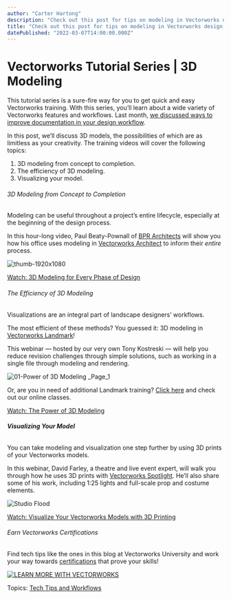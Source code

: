 ```yaml
---
author: "Carter Hartong"
description: "Check out this post for tips on modeling in Vectorworks design software."
title: "Check out this post for tips on modeling in Vectorworks design software." 
datePublished: "2022-03-07T14:00:00.000Z"
---
```

# Vectorworks Tutorial Series | 3D Modeling

This tutorial series is a sure-fire way for you to get quick and easy Vectorworks training. With this series, you’ll learn about a wide variety of Vectorworks features and workflows. Last month, [we discussed ways to improve documentation in your design workflow](../../../net/vectorworks/blog/tutorial-series-documentation.html).

In this post, we’ll discuss 3D models, the possibilities of which are as limitless as your creativity. The training videos will cover the following topics:  
1. 3D modeling from concept to completion.
2. The efficiency of 3D modeling.
3. Visualizing your model.

###### 3D Modeling from Concept to Completion

Modeling can be useful throughout a project’s entire lifecycle, especially at the beginning of the design process.

In this hour-long video, Paul Beaty-Pownall of [BPR Architects](https://www.bprarchitects.com/) will show you how his office uses modeling in [Vectorworks Architect](https://www.vectorworks.net/architect) to inform their _entire_ process.

![thumb-1920x1080](https://blog.vectorworks.net/hs-fs/hubfs/Blog%20Images/220303_March%20Tech%20Round%20Up/thumb-1920x1080.jpg?width=1440&name=thumb-1920x1080.jpg)

[Watch: 3D Modeling for Every Phase of Design](https://university.vectorworks.net/course/view.php?id=143)

###### The Efficiency of 3D Modeling

Visualizations are an integral part of landscape designers’ workflows.

The most efficient of these methods? You guessed it: 3D modeling in [Vectorworks Landmark](https://www.vectorworks.net/landmark)!

This webinar — hosted by our very own Tony Kostreski — will help you reduce revision challenges through simple solutions, such as working in a single file through modeling and rendering.

![01-Power of 3D Modeling _Page_1](https://blog.vectorworks.net/hs-fs/hubfs/Blog%20Images/220224_Modeling%20Tutorial%20Series/01-Power%20of%203D%20Modeling%20_Page_1.jpg?width=1440&name=01-Power%20of%203D%20Modeling%20_Page_1.jpg)

Or, are you in need of additional Landmark training? [Click here](https://www3.vectorworks.net/training-courses.) and check out our online classes.

[Watch: The Power of 3D Modeling](https://university.vectorworks.net/course/view.php?id=189)

###### **Visualizing Your Model**

You can take modeling and visualization one step further by using 3D prints of your Vectorworks models.

In this webinar, David Farley, a theatre and live event expert, will walk you through how he uses 3D prints with [Vectorworks Spotlight](https://www.vectorworks.net/spotlight). He’ll also share some of his work, including 1:25 lights and full-scale prop and costume elements.

![Studio Flood](https://blog.vectorworks.net/hs-fs/hubfs/Blog%20Images/220224_Modeling%20Tutorial%20Series/Studio%20Flood.jpeg?width=1440&name=Studio%20Flood.jpeg)

[Watch: Visualize Your Vectorworks Models with 3D Printing](https://university.vectorworks.net/course/view.php?id=1815)

###### Earn Vectorworks Certifications 

Find tech tips like the ones in this blog at Vectorworks University and work your way towards [certifications](https://university.vectorworks.net/local/certifications/info.php#) that prove your skills!

[![LEARN MORE WITH VECTORWORKS](https://no-cache.hubspot.com/cta/default/3018241/67051097-b961-4697-82bb-1c10f388352a.png)](https://cta-redirect.hubspot.com/cta/redirect/3018241/67051097-b961-4697-82bb-1c10f388352a) 

 Topics: [Tech Tips and Workflows](https://blog.vectorworks.net/topic/tech-tips-and-workflows) 

 